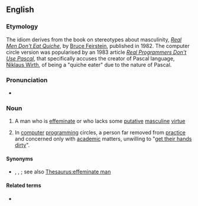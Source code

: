 ==English==

===Etymology===
The idiom derives from the book on stereotypes about masculinity, ''[[w:Real Men Don't Eat Quiche|Real Men Don't Eat Quiche]]'', by [[w:Bruce Feirstein|Bruce Feirstein]], published in 1982. The computer circle version was popularised by an 1983 article ''[[w:Real Programmers Don't Use Pascal|Real Programmers Don't Use Pascal]]'', that specifically accuses the creator of Pascal language, [[w:Niklaus Wirth|Niklaus Wirth]], of being a "quiche eater" due to the nature of Pascal.

===Pronunciation===
* {{audio|en|En-au-quiche-eater.ogg|Audio (AU)}}

===Noun===
{{en-noun|head=[[quiche]]-[[eater]]}}

# {{lb|en|idiomatic}} A man who is [[effeminate]] or who lacks some [[putative]] [[masculine]] [[virtue]]
# {{lb|en|computing|idiomatic|humorous}} In [[computer]] [[programming]] circles, a person far removed from [[practice]] and concerned only with [[academic]] matters, unwilling to "[[get one's hands dirty|get their hands dirty]]".

====Synonyms====
* {{sense|effeminate man}} {{l|en|cockney}}, {{l|en|pansy}}, {{l|en|posy sniffer}}; see also [[Thesaurus:effeminate man]]

====Related terms====
* {{l|en|real men don't eat quiche}}